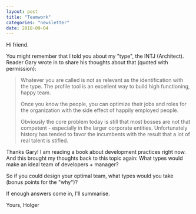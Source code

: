 ```yaml
---
layout: post
title: "Teamwork"
categories: "newsletter"
date: 2018-09-04
---
```


Hi friend.

You might remember that I told you about my "type", the INTJ (Architect). Reader Gary wrote in to share his thoughts about that (quoted with permission):
<!--more-->
> Whatever you are called is not as relevant as the identification with the type.
> The profile tool is an excellent way to build high functioning, happy team.
>
> Once you know the people, you can optimize their jobs and roles for the organization with the side effect of happily employed people.
>
> Obviously the core problem today is still that most bosses are not that competent - especially in the larger corporate entities.
> Unfortunately history has tended to favor the incumbents with the result that a lot of real talent is stifled.


Thanks Gary!
I am reading a book about development practices right now. And this brought my thoughts back to this topic again: What types would make an ideal team of developers + manager?

So if you could design your optimal team, what types would you take (bonus points for the "why")?

If enough answers come in, I'll summarise.

Yours,
Holger